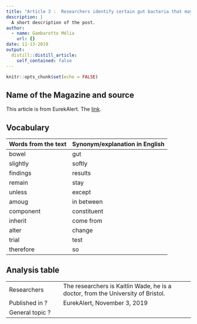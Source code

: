 ```yaml
---
title: "Article 3 :  Researchers identify certain gut bacteria that may be involved in causing bowel"
description: |
  A short description of the post.
author:
  - name: Gambarotto Mélia
    url: {}
date: 11-13-2019
output:
  distill::distill_article:
    self_contained: false
---
```


```r
knitr::opts_chunk$set(echo = FALSE)
```

## Name of the Magazine and source

This article is from EurekAlert. The [link](https://www.eurekalert.org/pub_releases/2019-11/ncri-ric110119.php).

## Vocabulary

| Words from the text | Synonym/explanation in English |
| ------------------- | ------------------------------ |
| bowel   |  gut           |
|     slightly       |   softly   |  
|     findings    |   results        | 
|      remain       |       stay    |       
|  unless      |   except       |  
|   amoug          |   in between   |         
|    component    |      constituent      | 
|   inherit  |   come from    | 
| alter   |   change     | 
|trial     |   test         | 
|   therefore      |   so    | 

## Analysis table 

|                              |                                                                     |
| ---------------------------- | ------------------------------------------------------------------- |
| Researchers |The researchers is Kaitlin Wade, he is a doctor, from the University of Bristol.|
|Published in ? | EurekAlert, November 3, 2019 |
| General topic ? | 



